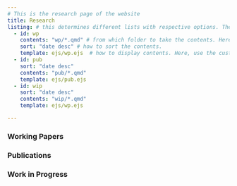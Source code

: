 ```yaml
---
# This is the research page of the website
title: Research 
listing: # this determines different lists with respective options. These are accessed in the below with the :::{#id}::: syntax.
  - id: wp 
    contents: "wp/*.qmd" # from which folder to take the contents. Here, take all .qmd files from the wp folder. 
    sort: "date desc" # how to sort the contents.
    template: ejs/wp.ejs  # how to display contents. Here, use the customized wp.ejs in the ejs folder.
  - id: pub
    sort: "date desc"
    contents: "pub/*.qmd"
    template: ejs/pub.ejs
  - id: wip
    sort: "date desc"
    contents: "wip/*.qmd"
    template: ejs/wp.ejs

---
```


### Working Papers 

:::{#wp}
:::

### Publications 

:::{#pub}
:::

### Work in Progress 

:::{#wip}
:::

